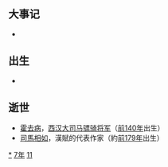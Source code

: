 {{yearTOC|-117|西汉'''[[元狩|元狩]]六年'''}}

== 大事记 ==
*

== 出生 ==
*

== 逝世 ==
{{Wikisource year mention}}
*[[霍去病|霍去病]]，[[西汉|西汉]][[大司马|大司马]][[骠骑将军|骠骑将军]]（[[前140年|前140年]]出生）
*[[司馬相如|司馬相如]]，漢賦的代表作家（約[[前179年|前179年]]出生）

[[Category:前117年|*]]
[[Category:前110年代|7年]]
[[Category:前2世纪各年|11]]